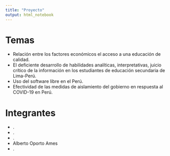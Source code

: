 ```yaml
---
title: "Proyecto"
output: html_notebook
---
```


# Temas

- Relación entre los factores económicos el acceso a una educación de calidad.
- El deficiente desarrollo de habilidades analíticas, interpretativas,
  juicio crítico de la información en los estudiantes de educación secundaria de Lima-Perú.
- Uso del software libre en el Perú.
- Efectividad de las medidas de aislamiento del gobierno en respuesta al COVID-19 en Perú.

# Integrantes

- .
- .
- .
- Alberto Oporto Ames
- .
